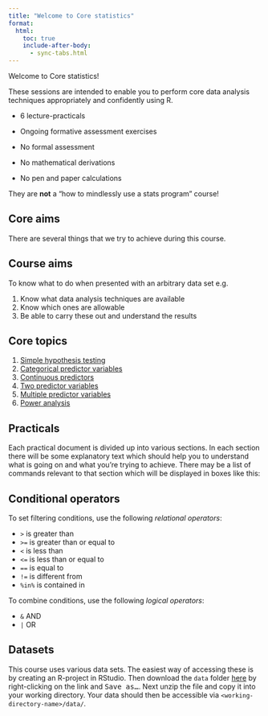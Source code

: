 ```yaml
---
title: "Welcome to Core statistics"
format:
  html:
    toc: true
    include-after-body:
      - sync-tabs.html
---
```


Welcome to Core statistics!

These sessions are intended to enable you to perform core data analysis techniques appropriately and confidently using R.

- 6 lecture-practicals
- Ongoing formative assessment exercises
- No formal assessment

- No mathematical derivations
- No pen and paper calculations

They are **not** a “how to mindlessly use a stats program” course!

## Core aims
There are several things that we try to achieve during this course.

:::callout-note
## Course aims
To know what to do when presented with an arbitrary data set e.g.

1. Know what data analysis techniques are available
2. Know which ones are allowable
3. Be able to carry these out and understand the results
:::

## Core topics

1. [Simple hypothesis testing](#cs1-intro)
2. [Categorical predictor variables](#cs2-intro)
3. [Continuous predictors](#cs3-intro) 
4. [Two predictor variables](#cs4-intro)
5. [Multiple predictor variables](#cs5-intro) 
6. [Power analysis](#cs6-intro)

## Practicals

Each practical document is divided up into various sections. In each section there will be some explanatory text which should help you to understand what is going on and what you’re trying to achieve.
There may be a list of commands relevant to that section which will be displayed in boxes like this:

:::callout-tip
## Conditional  operators

To set filtering conditions, use the following _relational operators_:

- `>` is greater than
- `>=` is greater than or equal to
- `<` is less than
- `<=` is less than or equal to
- `==` is equal to
- `!=` is different from
- `%in%` is contained in
 
To combine conditions, use the following _logical operators_:
 
- `&` AND
- `|` OR
:::

## Datasets {#index-datasets}

This course uses various data sets. The easiest way of accessing these is by creating an R-project in RStudio. Then download the `data` folder [here](data.zip) by right-clicking on the link and <kbd>Save as...</kbd>. Next unzip the file and copy it into your working directory. Your data should then be accessible via `<working-directory-name>/data/`.
